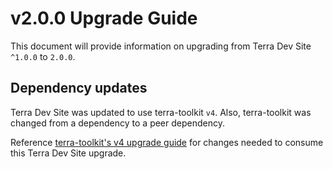 # v2.0.0 Upgrade Guide
This document will provide information on upgrading from Terra Dev Site `^1.0.0` to `2.0.0`.

## Dependency updates

Terra Dev Site was updated to use terra-toolkit `v4`. Also, terra-toolkit was changed from a dependency to a peer dependency.

Reference [terra-toolkit's v4 upgrade guide](https://github.com/cerner/terra-toolkit-boneyard/blob/master/docs/guides/UpgradeGuide-v4.0.0.md) for changes needed to consume this Terra Dev Site upgrade.